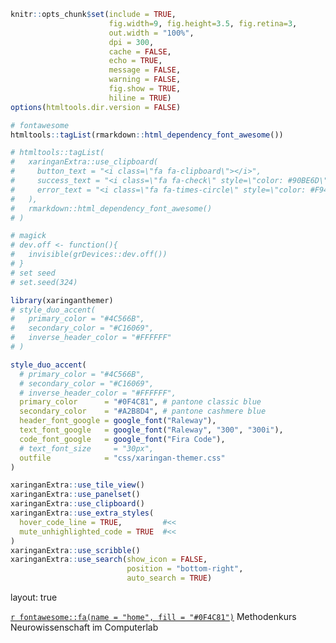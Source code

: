 ```r
knitr::opts_chunk$set(include = TRUE,
                      fig.width=9, fig.height=3.5, fig.retina=3,
                      out.width = "100%",
                      dpi = 300,
                      cache = FALSE,
                      echo = TRUE,
                      message = FALSE, 
                      warning = FALSE,
                      fig.show = TRUE,
                      hiline = TRUE)
options(htmltools.dir.version = FALSE)

# fontawesome
htmltools::tagList(rmarkdown::html_dependency_font_awesome())

# htmltools::tagList(
#   xaringanExtra::use_clipboard(
#     button_text = "<i class=\"fa fa-clipboard\"></i>",
#     success_text = "<i class=\"fa fa-check\" style=\"color: #90BE6D\"></i>",
#     error_text = "<i class=\"fa fa-times-circle\" style=\"color: #F94144\"></i>"
#   ),
#   rmarkdown::html_dependency_font_awesome()
# )

# magick
# dev.off <- function(){
#   invisible(grDevices::dev.off())
# }
# set seed
# set.seed(324)
```

```r
library(xaringanthemer)
# style_duo_accent(
#   primary_color = "#4C566B",
#   secondary_color = "#C16069",
#   inverse_header_color = "#FFFFFF"
# )

style_duo_accent(
  # primary_color = "#4C566B",
  # secondary_color = "#C16069",
  # inverse_header_color = "#FFFFFF",
  primary_color      = "#0F4C81", # pantone classic blue
  secondary_color    = "#A2B8D4", # pantone cashmere blue
  header_font_google = google_font("Raleway"),
  text_font_google   = google_font("Raleway", "300", "300i"),
  code_font_google   = google_font("Fira Code"),
  # text_font_size     = "30px",
  outfile            = "css/xaringan-themer.css"
)

xaringanExtra::use_tile_view()
xaringanExtra::use_panelset()
xaringanExtra::use_clipboard()
xaringanExtra::use_extra_styles(
  hover_code_line = TRUE,         #<<
  mute_unhighlighted_code = TRUE  #<<
)
xaringanExtra::use_scribble()
xaringanExtra::use_search(show_icon = FALSE,
                          position = "bottom-right",
                          auto_search = TRUE)
```

layout: true
  
<!-- Home icon -->
<div class="my-footer">
<span>
<a href="https://kogpsy.github.io/neuroscicomplab" target="_blank">`r fontawesome::fa(name = "home", fill = "#0F4C81")`</a> Methodenkurs Neurowissenschaft im Computerlab
</span>
</div>


<!-- Name (left) -->
<!-- <div class="my-footer"> -->
<!-- <span> -->
<!-- Andrew Ellis - <a href="https://kogpsy.github.io/neuroscicomplab" target="_blank">kogpsy.github.io/neuroscicomplab</a> -->
<!-- </span> -->
<!-- </div> -->

<!-- slide separator (for xaringan) -->
---
